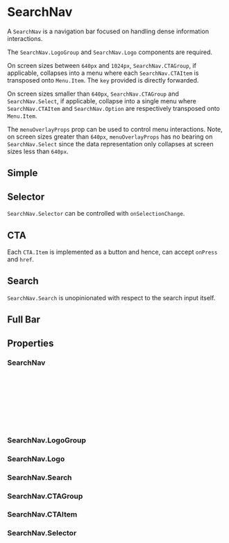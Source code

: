
<Meta of={SearchNavStories} />

# SearchNav

A `SearchNav` is a navigation bar focused on handling dense information interactions.

The `SearchNav.LogoGroup` and `SearchNav.Logo` components are required.

On screen sizes between `640px` and `1024px`, `SearchNav.CTAGroup`, if applicable, collapses into a menu
where each `SearchNav.CTAItem` is transposed onto `Menu.Item`. The `key` provided is directly forwarded.

On screen sizes smaller than `640px`, `SearchNav.CTAGroup` and `SearchNav.Select`, if applicable, collapse into
a single menu where `SearchNav.CTAItem` and `SearchNav.Option` are respectively transposed onto `Menu.Item`.

The `menuOverlayProps` prop can be used to control menu interactions. Note, on screen sizes greater than `640px`,
`menuOverlayProps` has no bearing on `SearchNav.Select` since the data representation only collapses at screen sizes
less than `640px`.

## Simple

<Canvas of={SearchNavStories.Simple} />

## Selector

`SearchNav.Selector` can be controlled with `onSelectionChange`.

<Canvas of={SearchNavStories.Selector} />

## CTA

Each `CTA.Item` is implemented as a button and hence, can accept `onPress` and `href`.

<Canvas of={SearchNavStories.CTA} />

## Search

`SearchNav.Search` is unopinionated with respect to the search input itself.

<Canvas of={SearchNavStories.Search} />

## Full Bar

<Canvas of={SearchNavStories.FullBar} />

## Properties

### SearchNav

<ArgTypes of={SearchNav} />

```ts
export type SearchNavOverlayMenuProps<T> = {
  /** The item keys that are disabled. These items cannot be selected, focused, or otherwise interacted with. */
  disabledKeys?: Iterable<Key>;
  /** Handler that is called when an item is selected. */
  onAction?: (key: Key) => void;
  /** Handler that is called when the menu should close after selecting an item. */
  onClose?: () => void;
};
```

### SearchNav.LogoGroup

<ArgTypes of={SearchNav.LogoGroup} />

### SearchNav.Logo

<ArgTypes of={SearchNav.Logo} />

### SearchNav.Search

<ArgTypes of={SearchNav.Search} />

### SearchNav.CTAGroup

<ArgTypes of={SearchNav.CTAGroup} />

### SearchNav.CTAItem

<ArgTypes of={SearchNav.CTAItem} />

### SearchNav.Selector

```ts
export type SelectorProps<T> = {
  /**
   * Hidden label that applies to expanded <SearchNav.Select> and will
   * become aria-label to apply to <Menu.Section> when <SearchNav>
   * collapses.
   */
  label: string;
  /** Method that is called when the open state of the select field changes. */
  onOpenChange?: (isOpen: boolean) => void;
  /** Sets the open state of the select field. */
  isOpen?: boolean;
  /** The currently selected key in the collection (controlled). */
  selectedKey?: Key | null;
  /** The initial selected key in the collection (uncontrolled). */
  defaultSelectedKey?: Key;
  /** Handler that is called when the selection changes. */
  onSelectionChange?: (key: Key) => void;
  /** The contents of the collection. */
  children: CollectionChildren<T>;
  /** The option keys that are disabled. These options cannot be selected, focused, or otherwise interacted with. */
  disabledKeys?: Iterable<Key>;
};
```
